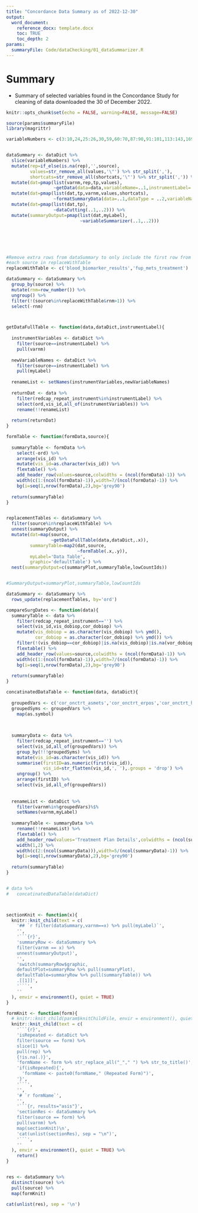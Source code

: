 ```yaml
---
title: "Concordance Data Summary as of 2022-12-30"
output: 
  word_document:
    reference_docx: template.docx
    toc: TRUE
    toc_depth: 2
params:
  summaryFile: Code/dataChecking/01_dataSummarizer.R
---
```


# Summary

-   Summary of selected variables found in the Concordance Study for cleaning of data downloaded the 30 of December 2022.

```r

knitr::opts_chunk$set(echo = FALSE, warning=FALSE, message=FALSE)

source(params$summaryFile)
library(magrittr)
```

```r


variableNumbers <- c(3:10,24,25:26,30,59,60:70,87:90,91:101,113:143,169:202)


dataSummary <- dataDict %>% 
  slice(variableNumbers) %>%
  mutate(rep=if_else(is.na(rep),'',source),
         values=str_remove_all(values,'\"') %>% str_split(','),
         shortcats=str_remove_all(shortcats,'\"') %>% str_split(',')) %>% 
  mutate(dat=pmap(list(varnm,rep,tp,values),
                  ~getData(data=data,variableName=..1,instrumentLabel=..2,dataType=..3,values=..4)))%>% 
  mutate(dat=pmap(list(dat,tp,varnm,values,shortcats),
                  ~formatSummaryData(data=..1,dataType = ..2,variableName = ..3, variableValues = ..4,dataLabels = ..5))) %>% 
  mutate(dat=pmap(list(dat,tp),
                  ~dataCutting(..1,..2))) %>% 
  mutate(summaryOutput=pmap(list(dat,myLabel),
                            ~variableSummarizer(..1,..2)))







```

```r

#Remove extra rows from dataSummary to only include the first row from
#each source in replaceWithTable
replaceWithTable <- c('blood_biomarker_results','fup_mets_treatment')

dataSummary <- dataSummary %>% 
  group_by(source) %>% 
  mutate(rnm=row_number()) %>% 
  ungroup() %>% 
  filter(!(source%in%replaceWithTable&rnm>1)) %>% 
  select(-rnm)



getDataFullTable <- function(data,dataDict,instrumentLabel){
  
  instrumentVariables <- dataDict %>% 
    filter(source==instrumentLabel) %>%
    pull(varnm)
  
  newVariableNames <- dataDict %>% 
    filter(source==instrumentLabel) %>%
    pull(myLabel)
  
  renameList <- setNames(instrumentVariables,newVariableNames)
  
  returnDat <- data %>% 
    filter(redcap_repeat_instrument%in%instrumentLabel) %>% 
    select(ord,vis_id,all_of(instrumentVariables)) %>% 
    rename(!!renameList)
  
  return(returnDat)
}

formTable <- function(formData,source){
  
  summaryTable <- formData %>%
    select(-ord) %>% 
    arrange(vis_id) %>% 
    mutate(vis_id=as.character(vis_id)) %>% 
    flextable() %>% 
    add_header_row(values=source,colwidths = (ncol(formData)-1)) %>% 
    width(c(1:(ncol(formData)-1)),width=7/(ncol(formData)-1)) %>% 
    bg(i=seq(1,nrow(formData),2),bg='grey90')
  
  return(summaryTable)
}


replacementTables <- dataSummary %>% 
  filter(source%in%replaceWithTable) %>% 
  unnest(summaryOutput) %>% 
  mutate(dat=map(source,
                 ~getDataFullTable(data,dataDict,.x)),
         summaryTable=map2(dat,source,
                           ~formTable(.x,.y)),
         myLabel='Data Table',
         graphic='defaultTable') %>% 
  nest(summaryOutput=c(summaryPlot,summaryTable,lowCountIds))


#SummaryOutput=summaryPlot,summaryTable,lowCountIds

dataSummary <- dataSummary %>%
  rows_update(replacementTables, by='ord')


```


```r

compareSurgDates <- function(data){
  summaryTable <- data %>% 
    filter(redcap_repeat_instrument=='') %>% 
    select(vis_id,vis_dobiop,cor_dobiop) %>% 
    mutate(vis_dobiop = as.character(vis_dobiop) %>% ymd(),
           cor_dobiop = as.character(cor_dobiop) %>% ymd()) %>% 
    filter(!(vis_dobiop==cor_dobiop)|is.na(vis_dobiop)|is.na(vor_dobiop)) %>% 
    flextable() %>% 
    add_header_row(values=source,colwidths = (ncol(formData)-1)) %>% 
    width(c(1:(ncol(formData)-1)),width=7/(ncol(formData)-1)) %>% 
    bg(i=seq(1,nrow(formData),2),bg='grey90')
  
  return(summaryTable)
}

concatinatedDataTable <- function(data, dataDict){
  
  groupedVars <- c('cor_onctrt_asmets','cor_onctrt_erpos','cor_onctrt_herpos','cor_onctrt_tn')
  groupedSyms <- groupedVars %>% 
    map(as.symbol)
  

  
  summaryData <- data %>% 
    filter(redcap_repeat_instrument=='') %>% 
    select(vis_id,all_of(groupedVars)) %>% 
    group_by(!!!groupedSyms) %>%
    mutate(vis_id=as.character(vis_id)) %>% 
    summarise(firstID=as.numeric(first(vis_id)),
              vis_id=str_flatten(vis_id,', '),.groups = 'drop') %>% 
    ungroup() %>% 
    arrange(firstID) %>% 
    select(vis_id,all_of(groupedVars)) 
  
  
  renameList <- dataDict %>% 
    filter(varnm%in%groupedVars)%$%
    setNames(varnm,myLabel)
  
  summaryTable <- summaryData %>% 
    rename(!!renameList) %>% 
    flextable() %>% 
    add_header_row(values='Treatment Plan Details',colwidths = (ncol(summaryData))) %>% 
    width(1,2) %>% 
    width(c(2:(ncol(summaryData))),width=5/(ncol(summaryData)-1)) %>%
    bg(i=seq(1,nrow(summaryData),2),bg='grey90')
  
  return(summaryTable)
}


# data %>% 
#   concatinatedDataTable(dataDict)




```



```r



sectionKnit <- function(x){
  knitr::knit_child(text = c(
    '## `r filter(dataSummary,varnm==x) %>% pull(myLabel)`',
    '',
    '```{r}',
    'summaryRow <- dataSummary %>%
    filter(varnm == x) %>% 
    unnest(summaryOutput)',
    '',
    'switch(summaryRow$graphic,
    defaultPlot=summaryRow %>% pull(summaryPlot),
    defaultTable=summaryRow %>% pull(summaryTable)) %>% 
    .[[1]]',
    '```',
    ''
  ), envir = environment(), quiet = TRUE)
}

formKnit <- function(form){
  # knitr::knit_child(param$knitChildFile, envir = environment(), quiet = TRUE)
  knitr::knit_child(text = c(
    '```{r}',
    'isRepeated <- dataDict %>% 
    filter(source == form) %>% 
    slice(1) %>% 
    pull(rep) %>% 
    {!is.na(.)}',
    'formName <- form %>% str_replace_all("_"," ") %>% str_to_title()',
    'if(isRepeated){',
      'formName <- paste0(formName," (Repeated Form)")',
    '}',
    '```',
    '',
    '# `r formName`',
    '',
    '```{r, results="asis"}',
    'sectionRes <- dataSummary %>%
    filter(source == form) %>%
    pull(varnm) %>%
    map(sectionKnit)\n',
    'cat(unlist(sectionRes), sep = "\n")',
    '```',
    ''
  ), envir = environment(), quiet = TRUE) %>% 
    return()
}


res <- dataSummary %>% 
  distinct(source) %>% 
  pull(source) %>% 
  map(formKnit)
  
cat(unlist(res), sep = '\n')

```
